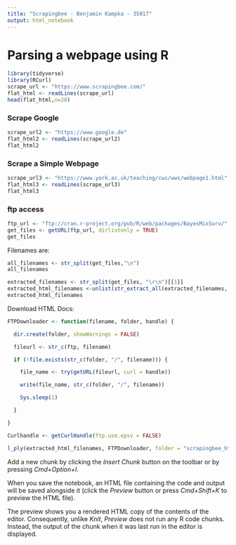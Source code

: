```yaml
---
title: "Scrapingbee - Benjamin Kampka - 35017"
output: html_notebook
---
```


# Parsing a webpage using R

```r
library(tidyverse)
library(RCurl)
scrape_url <- "https://www.scrapingbee.com/"
flat_html <- readLines(scrape_url)
head(flat_html,n=20)
```

### Scrape Google

```r
scrape_url2 <- "https://www.google.de"
flat_html2 <- readLines(scrape_url2)
flat_html2
```

### Scrape a Simple Webpage

```r
scrape_url3 <- "https://www.york.ac.uk/teaching/cws/wws/webpage1.html"
flat_html3 <- readLines(scrape_url3)
flat_html3
```

### ftp access 

```r
ftp_url <- "ftp://cran.r-project.org/pub/R/web/packages/BayesMixSurv/"
get_files <- getURL(ftp_url, dirlistonly = TRUE)
get_files
```


Filenames are: 
```r
all_filenames <- str_split(get_files,"\n")
all_filenames
```


```r
extracted_filenames <- str_split(get_files, "\r\n")[[1]]
extracted_html_filenames <-unlist(str_extract_all(extracted_filenames, ".+(.html)"))
extracted_html_filenames
```

Download HTML Docs:

```r
FTPDownloader <- function(filename, folder, handle) {

  dir.create(folder, showWarnings = FALSE)

  fileurl <- str_c(ftp, filename)

  if (!file.exists(str_c(folder, "/", filename))) {

    file_name <- try(getURL(fileurl, curl = handle))

    write(file_name, str_c(folder, "/", filename))

    Sys.sleep(1)

  }

} 

```

```r
Curlhandle <- getCurlHandle(ftp.use.epsv = FALSE)
```

```r
l_ply(extracted_html_filenames, FTPDownloader, folder = "scrapingbee_html", handle = Curlhandle)
```


Add a new chunk by clicking the *Insert Chunk* button on the toolbar or by pressing *Cmd+Option+I*.

When you save the notebook, an HTML file containing the code and output will be saved alongside it (click the *Preview* button or press *Cmd+Shift+K* to preview the HTML file). 

The preview shows you a rendered HTML copy of the contents of the editor. Consequently, unlike *Knit*, *Preview* does not run any R code chunks. Instead, the output of the chunk when it was last run in the editor is displayed.

